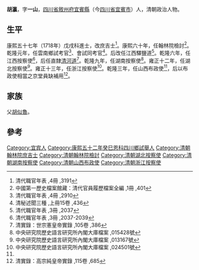 {{Otheruses|other=名为胡瀛的其他人物|胡瀛}}

'''胡瀛'''，字'''一山'''，[[四川省|四川省]][[敘州府|敘州府]][[宜賓縣|宜賓縣]]（今[[四川省|四川省]][[宜賓市|宜賓市]]）人，清朝政治人物。

== 生平 ==
康熙五十七年（1718年）戊戌科進士，改庶吉士<ref>清代職官年表 ,4冊 ,3191</ref>。康熙六十年，任翰林院檢討<ref>中國第一歷史檔案館藏：清代官員履歷檔案全編 ,1冊 ,401</ref>。乾隆元年，任雲南鄉試考官<ref>清代職官年表 ,4冊 ,2910</ref>、會試同考官<ref>清秘述聞三種 ,上冊15卷 ,436</ref>。后改任江西驛鹽道<ref>清代職官年表 ,3冊 ,2037</ref>。乾隆六年，任江西按察使<ref>清代職官年表 ,3冊 ,2037-2039</ref>，后任直隸[[清河道|清河道]]<ref>清實錄：世宗憲皇帝實錄 ,105卷 ,386</ref>。乾隆九年，任湖南按察使<ref>中央研究院歷史語言研究所內閣大庫檔案 ,015428號</ref>。雍正十二年，任湖北按察使<ref>中央研究院歷史語言研究所內閣大庫檔案 ,013167號</ref>。雍正十三年，任浙江按察使<ref name="#1">中央研究院歷史語言研究所內閣大庫檔案 ,024501號</ref>。乾隆三年，任山西布政使<ref name="#1"/>，后以布政使相當之京堂員缺補用<ref>清實錄：高宗純皇帝實錄 ,115卷 ,685</ref>。

== 家族 ==
父[[胡似魯|胡似魯]]。

==參考==
{{reflist}}

{{康熙五十七年戊戌科殿試金榜}}

{{Authority control}}

{{DEFAULTSORT:Hu胡}}
[[Category:宜宾人|Category:宜宾人]]
[[Category:康熙五十二年癸巳恩科四川鄉試舉人|Category:康熙五十二年癸巳恩科四川鄉試舉人]]
[[Category:清朝翰林院庶吉士|Category:清朝翰林院庶吉士]]
[[Category:清朝翰林院檢討|Category:清朝翰林院檢討]]
[[Category:清朝湖北按察使|Category:清朝湖北按察使]]
[[Category:清朝湖南按察使|Category:清朝湖南按察使]]
[[Category:清朝山西布政使|Category:清朝山西布政使]]
[[Category:清朝浙江按察使|Category:清朝浙江按察使]]


{{清朝人物小作品}}